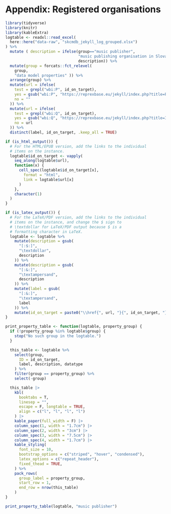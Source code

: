 # Appendix: Registered organisations {#sec-registered .unnnumbered}

```r
library(tidyverse)
library(knitr)
library(kableExtra)
logtable <- readxl::read_excel(
  here::here("data-raw", "skcmdb_jekyll_log_grouped.xlsx")
) %>%
  mutate ( description = ifelse(group=="music publisher", 
                                "music publishing organisation in Slovakia", 
                                description)) %>%
  mutate(group = forcats::fct_relevel(
    group,
    "data model properties" )) %>%
  arrange(group) %>%
  mutate(url = ifelse(
    test = grepl("wbi:P", id_on_target),
    yes = gsub("wbi:P", "https://reprexbase.eu/jekyll/index.php?title=Property:P", id_on_target),
    no = ""
  )) %>%
  mutate(url = ifelse(
    test = grepl("wbi:Q", id_on_target),
    yes = gsub("wbi:Q", "https://reprexbase.eu/jekyll/index.php?title=Item:Q", id_on_target),
    no = url
  )) %>%
  distinct(label, id_on_target, .keep_all = TRUE)

if (is_html_output()) {
  # For the HTML/EPUB version, add the links to the individual
  # items on the instance.
  logtable$id_on_target <- vapply(
    seq_along(logtable$url),
    function(x) {
      cell_spec(logtable$id_on_target[x],
        format = "html",
        link = logtable$url[x]
      )
    },
    character(1)
  )
}

if (is_latex_output()) {
  # For the LaTeX/PDF version, add the links to the individual
  # items on the instance, and change the $ sign to
  # \textdollar for LaTeX/PDF output because $ is a
  # formatting character in LaTeX.
  logtable <- logtable %>%
    mutate(description = gsub(
      "[:$:]",
      "\textdollar",
      description
    )) %>%
    mutate(description = gsub(
      "[:&:]",
      "\textampersand",
      description
    )) %>%
    mutate(label = gsub(
      "[:&:]",
      "\textampersand",
      label
    )) %>%
    mutate(id_on_target = paste0("\\href{", url, "}{", id_on_target, "}"))
}

print_property_table <- function(logtable, property_group) {
  if (!property_group %in% logtable$group) {
    stop("No such group in the logtable.")
  }

  this_table <- logtable %>%
    select(group,
      ID = id_on_target,
      label, description, datatype
    ) %>%
    filter(group == property_group) %>%
    select(-group)

  this_table |>
    kbl(
      booktabs = T,
      linesep = "",
      escape = F, longtable = TRUE,
      align = c("l", "l", "l", "l")
    ) |>
    kable_paper(full_width = F) |>
    column_spec(1, width = "1.7cm") |>
    column_spec(2, width = "3cm") |>
    column_spec(3, width = "7.5cm") |>
    column_spec(4, width = "1.7cm") |>
    kable_styling(
      font_size = 10,
      bootstrap_options = c("striped", "hover", "condensed"),
      latex_options = c("repeat_header"),
      fixed_thead = TRUE,
    ) %>%
    pack_rows(
      group_label = property_group,
      start_row = 1,
      end_row = nrow(this_table)
    )
}
```

```r
print_property_table(logtable, "music publisher")
```

